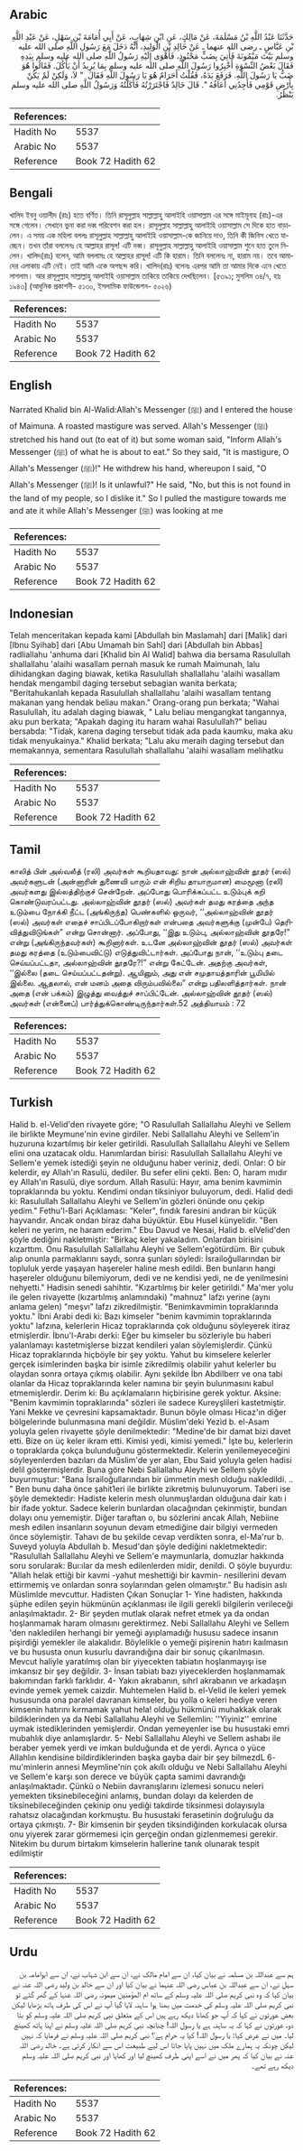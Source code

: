 ## Arabic


<div dir="rtl" lang="ar" style={{fontSize:'larger',backgroundColor:'#f8f9fa',padding:20}}>
حَدَّثَنَا عَبْدُ اللَّهِ بْنُ مَسْلَمَةَ، عَنْ مَالِكٍ، عَنِ ابْنِ شِهَابٍ، عَنْ أَبِي أُمَامَةَ بْنِ سَهْلٍ، عَنْ عَبْدِ اللَّهِ بْنِ عَبَّاسٍ ـ رضى الله عنهما ـ عَنْ خَالِدِ بْنِ الْوَلِيدِ، أَنَّهُ دَخَلَ مَعَ رَسُولِ اللَّهِ صلى الله عليه وسلم بَيْتَ مَيْمُونَةَ فَأُتِيَ بِضَبٍّ مَحْنُوذٍ، فَأَهْوَى إِلَيْهِ رَسُولُ اللَّهِ صلى الله عليه وسلم بِيَدِهِ فَقَالَ بَعْضُ النِّسْوَةِ أَخْبِرُوا رَسُولَ اللَّهِ صلى الله عليه وسلم بِمَا يُرِيدُ أَنْ يَأْكُلَ‏.‏ فَقَالُوا هُوَ ضَبٌّ يَا رَسُولَ اللَّهِ‏.‏ فَرَفَعَ يَدَهُ، فَقُلْتُ أَحَرَامٌ هُوَ يَا رَسُولَ اللَّهِ فَقَالَ ‏ "‏ لاَ، وَلَكِنْ لَمْ يَكُنْ بِأَرْضِ قَوْمِي فَأَجِدُنِي أَعَافُهُ ‏"‏‏.‏ قَالَ خَالِدٌ فَاجْتَرَرْتُهُ فَأَكَلْتُهُ وَرَسُولُ اللَّهِ صلى الله عليه وسلم يَنْظُرُ‏.‏
</div>
<div style={{backgroundColor:'#f8f9fa',padding:20, marginBottom: 10}}><table> <thead> <tr> <th>References:</th> <th></th> </tr> </thead> <tbody><tr><td>Hadith No</td><td>5537</td></tr><tr><td>Arabic No</td><td>5537</td></tr><tr><td>Reference</td><td>Book 72 Hadith 62</td></tr></tbody></table></div>

## Bengali


<div dir="ltr" lang="bn" style={{fontSize:'larger',backgroundColor:'#f8f9fa',padding:20}}>
খালিদ ইবনু ওয়ালীদ (রাঃ) হতে বর্ণিত। তিনি রাসূলুল্লাহ সাল্লাল্লাহু আলাইহি ওয়াসাল্লাম এর সঙ্গে মাইমূনাহ (রাঃ)-এর সঙ্গে গেলেন। সেখানে ভুনা করা দব্ব পরিবেশন করা হল। রাসূলুল্লাহ সাল্লাল্লাহু আলাইহি ওয়াসাল্লাম সে দিকে হাত বাড়ালেন। এ সময় এক মহিলা বললঃ রাসূলুল্লাহ সাল্লাল্লাহু আলাইহি ওয়াসাল্লাম-কে জানিয়ে দাও, তিনি কী জিনিস খেতে যাচ্ছেন। তখন তাঁরা বললেনঃ হে আল্লাহর রাসূল! এটি দব্ব। রাসূলুল্লাহ সাল্লাল্লাহু আলাইহি ওয়াসাল্লাম শুনে হাত তুলে নিলেন। খালিদ(রাঃ) বলেন, আমি বললামঃ হে আল্লাহর রাসূল! এটি কি হারাম। তিনি বললেনঃ না, হারাম নয়। তবে আমাদের এলাকায় এটি নেই। তাই আমি একে অপছন্দ করি। খালিদ(রাঃ) বলেনঃ এরপর আমি তা আমার দিকে এনে খেতে লাগলাম। আর রাসূলুল্লাহ সাল্লাল্লাহু আলাইহি ওয়াসাল্লাম তাকিয়ে তাকিয়ে দেখছিলেন। [৫৩৯১; মুসলিম ৩৪/৭, হাঃ ১৯৪৩] (আধুনিক প্রকাশনী- ৫১৩০, ইসলামিক ফাউন্ডেশন- ৫০২৬)
</div>
<div style={{backgroundColor:'#f8f9fa',padding:20, marginBottom: 10}}><table> <thead> <tr> <th>References:</th> <th></th> </tr> </thead> <tbody><tr><td>Hadith No</td><td>5537</td></tr><tr><td>Arabic No</td><td>5537</td></tr><tr><td>Reference</td><td>Book 72 Hadith 62</td></tr></tbody></table></div>

## English


<div dir="ltr" lang="en" style={{fontSize:'larger',backgroundColor:'#f8f9fa',padding:20}}>
Narrated Khalid bin Al-Walid:Allah's Messenger (ﷺ) and I entered the house of Maimuna. A roasted mastigure was served. Allah's Messenger (ﷺ) stretched his hand out (to eat of it) but some woman said, "Inform Allah's Messenger (ﷺ) of what he is about to eat." So they said, "It is mastigure, O Allah's Messenger (ﷺ)!" He withdrew his hand, whereupon I said, "O Allah's Messenger (ﷺ)! Is it unlawful?" He said, "No, but this is not found in the land of my people, so I dislike it." So I pulled the mastigure towards me and ate it while Allah's Messenger (ﷺ) was looking at me
</div>
<div style={{backgroundColor:'#f8f9fa',padding:20, marginBottom: 10}}><table> <thead> <tr> <th>References:</th> <th></th> </tr> </thead> <tbody><tr><td>Hadith No</td><td>5537</td></tr><tr><td>Arabic No</td><td>5537</td></tr><tr><td>Reference</td><td>Book 72 Hadith 62</td></tr></tbody></table></div>

## Indonesian


<div dir="ltr" lang="id" style={{fontSize:'larger',backgroundColor:'#f8f9fa',padding:20}}>
Telah menceritakan kepada kami [Abdullah bin Maslamah] dari [Malik] dari [Ibnu Syihab] dari [Abu Umamah bin Sahl] dari [Abdullah bin Abbas] radliallahu 'anhuma dari [Khalid bin Al Walid] bahwa dia bersama Rasulullah shallallahu 'alaihi wasallam pernah masuk ke rumah Maimunah, lalu dihidangkan daging biawak, ketika Rasulullah shallallahu 'alaihi wasallam hendak mengambil daging tersebut sebagian wanita berkata; "Beritahukanlah kepada Rasulullah shallallahu 'alaihi wasallam tentang makanan yang hendak beliau makan." Orang-orang pun berkata; "Wahai Rasulullah, itu adalah daging biawak, " Lalu beliau mengangkat tangannya, aku pun berkata; "Apakah daging itu haram wahai Rasulullah?" beliau bersabda: "Tidak, karena daging tersebut tidak ada pada kaumku, maka aku tidak menyukainya." Khalid berkata; "Lalu aku meraih daging tersebut dan memakannya, sementara Rasulullah shallallahu 'alaihi wasallam melihatku
</div>
<div style={{backgroundColor:'#f8f9fa',padding:20, marginBottom: 10}}><table> <thead> <tr> <th>References:</th> <th></th> </tr> </thead> <tbody><tr><td>Hadith No</td><td>5537</td></tr><tr><td>Arabic No</td><td>5537</td></tr><tr><td>Reference</td><td>Book 72 Hadith 62</td></tr></tbody></table></div>

## Tamil


<div dir="ltr" lang="ta" style={{fontSize:'larger',backgroundColor:'#f8f9fa',padding:20}}>
காலித் பின் அல்வலீத் (ரலி) அவர்கள் கூறியதாவது: நான் அல்லாஹ்வின் தூதர் (ஸல்) அவர்களுடன் (அன்னாரின் துணைவி யாரும் என் சிறிய தாயாருமான) மைமூனா (ரலி) அவர்களது இல்லத்திற்குச் சென்றேன். அப்போது பொரிக்கப்பட்ட உடும்புக் கறி கொண்டுவரப்பட்டது. அல்லாஹ்வின் தூதர் (ஸல்) அவர்கள் தமது கரத்தை அந்த உடும்பை நோக்கி நீட்ட (அங்கிருந்த) பெண்களில் ஒருவர், ‘‘அல்லாஹ்வின் தூதர் (ஸல்) அவர்கள் எதைச் சாப்பிடப்போகிறார்கள் என்பதை அவர்களுக்கு (முன்பே) தெரிவித்துவிடுங்கள்” என்று சொன்னார். அப்போது, ‘‘இது உடும்பு, அல்லாஹ்வின் தூதரே!” என்று (அங்கிருந்தவர்கள்) கூறினார்கள். உடனே அல்லாஹ்வின் தூதர் (ஸல்) அவர்கள் தமது கரத்தை (உடும்பைவிட்டு) எடுத்துவிட்டார்கள். அப்போது நான், ‘‘உடும்பு தடை செய்யப்பட்டதா, அல்லாஹ்வின் தூதரே?!” என்று கேட்டேன். அதற்கு அவர்கள், ‘‘இல்லை (தடை செய்யப்பட்டதன்று). ஆயினும், அது என் சமுதாயத்தாரின் பூமியில் இல்லை. ஆதலால், என் மனம் அதை விரும்பவில்லை” என்று பதிலளித்தார்கள். நான் அதை (என் பக்கம்) இழுத்து வைத்துச் சாப்பிட்டேன். அல்லாஹ்வின் தூதர் (ஸல்) அவர்கள் (என்னைப்) பார்த்துக்கொண்டிருந்தார்கள்.52 அத்தியாயம் : 72
</div>
<div style={{backgroundColor:'#f8f9fa',padding:20, marginBottom: 10}}><table> <thead> <tr> <th>References:</th> <th></th> </tr> </thead> <tbody><tr><td>Hadith No</td><td>5537</td></tr><tr><td>Arabic No</td><td>5537</td></tr><tr><td>Reference</td><td>Book 72 Hadith 62</td></tr></tbody></table></div>

## Turkish


<div dir="ltr" lang="tr" style={{fontSize:'larger',backgroundColor:'#f8f9fa',padding:20}}>
Halid b. el-Velid'den rivayete göre; "O Rasulullah Sallallahu Aleyhi ve Sellem ile birlikte Meymune'nin evine girdiler. Nebi Sallallahu Aleyhi ve Sellem'in huzuruna kızartılmış bir keler getirildi. Rasulullah Sallallahu Aleyhi ve Sellem elini ona uzatacak oldu. Hanımlardan birisi: Rasulullah Sallallahu Aleyhi ve Sellem'e yemek istediği şeyin ne olduğunu haber veriniz, dedi. Onlar: O bir kelerdir, ey Allah'ın Rasulü, dediler. Bu sefer elini çekti. Ben: O, haram mıdır ey Allah'ın Rasulü, diye sordum. Allah Rasulü: Hayır, ama benim kavmimin topraklarında bu yoktu. Kendimi ondan tiksiniyor buluyorum, dedi. Halid dedi ki: Rasulullah Sallallahu Aleyhi ve Sellem'in gözleri önünde onu çekip yedim." Fethu'l-Bari Açıklaması: "Keler", fındık faresini andıran bir küçük hayvandır. Ancak ondan biraz daha büyüktür. Ebu Husel künyelidir. "Ben keleri ne yerim, ne haram ederim." Ebu Davud ve Nesai, Halid b. elVelid'den şöyle dediğini nakletmiştir: "Birkaç keler yakaladım. Onlardan birisini kızarttım. Onu Rasulullah Sallallahu Aleyhi ve Sellem'egötürdüm. Bir çubuk alıp onunla parmaklarını saydı, sonra şunları söyledi: İsrailoğullarından bir topluluk yerde yaşayan haşereler haline mesh edildi. Ben bunların hangi haşereler olduğunu bilemiyorum, dedi ve ne kendisi yedi, ne de yenilmesini nehyetti." Hadisin senedi sahihtir. "Kızartılmış bir keler getirildi." Ma'mer yolu ile gelen rivayette (kızartılmış anlamındaki) "mahnuz" lafzı yerine (aynı anlama gelen) "meşvı" lafzı zikredilmiştir. "Benimkavmimin topraklarında yoktu." İbni Arabi dedi ki: Bazı kimseler "benim kavmimin topraklarında yoktu" lafzına, kelerlerin Hicaz topraklarında çok olduğunu söyleyerek itiraz etmişlerdir. İbnu'l-Arabı derki: Eğer bu kimseler bu sözleriyle bu haberi yalanlamayı kastetmişlerse bizzat kendileri yalan söylemişlerdir. Çünkü Hicaz topraklarında hiçböyle bir şey yoktu. Yahut bu kimselere kelerler gerçek isimlerinden başka bir isimle zikredilmiş olabilir yahut kelerler bu olaydan sonra ortaya çıkmış olabilir. Aynı şekilde İbn Abdilberr ve ona tabi olanlar da Hicaz topraklarında keler namına bir şeyin bulunmasını kabul etmemişlerdir. Derim ki: Bu açıklamaların hiçbirisine gerek yoktur. Aksine: "Benim kavmimin topraklarında" sözleri ile sadece Kureyşlileri kastetmiştir. Yani Mekke ve çevresini kapsamaktadır. Bunun böyle olması Hicaz'ın diğer bölgelerinde bulunmasına mani değildir. Müslim'deki Yezid b. el-Asam yoluyla gelen rivayette şöyle denilmektedir: "Medine'de bir damat bizi davet etti. Bize on üç keler ikram etti. Kimisi yedi, kimisi yemedi." İşte bu, kelerlerin o topraklarda çokça bulunduğunu göstermektedir. Kelerin yenilemeyeceğini söyleyenlerden bazıları da Müslim'de yer alan, Ebu Said yoluyla gelen hadisi delil göstermişlerdir. Buna göre Nebi Sallallahu Aleyhi ve Sellem şöyle buyurmuştur: "Bana İsrailoğullarından bir ümmetin mesh olduğu nakledildi. .. " Ben bunu daha önce şahit1eri ile birlikte zikretmiş bulunuyorum. Taberi ise şöyle demektedir: Hadiste kelerin mesh olunmuş!ardan olduğuna dair katı i bir ifade yoktur. Sadece kelerin bunlardan olacağından çekinmiştir, bundan dolayı onu yememiştir. Diğer taraftan o, bu sözlerini ancak Allah, Nebiine mesh edilen insanların soyunun devam etmediğine dair bilgiyi vermeden önce söylemiştir. Tahavı de bu şekilde cevap verdikten sonra, el-Ma'rur b. Suveyd yoluyla Abdullah b. Mesud'dan şöyle dediğini nakletmektedir: "Rasulullah Sallallahu Aleyhi ve Sellem'e maymunlarla, domuzlar hakkında soru sorularak: Buı:ılar da mesh edilenlerden midir, denildi. O şöyle buyurdu: "Allah helak ettiği bir kavmi -yahut meshettiği bir kavmin- nesillerini devam ettirmemiş ve onlardan sonra soylarından gelen olmamıştır." Bu hadisin aslı Müslimlde mevcuttur. Hadisten Çıkan Sonuçlar 1- Yine hadisten, hakkında şüphe edilen şeyin hükmünün açıklanması ile ilgili gerekli bilgilerin verileceği anlaşılmaktadır. 2- Bir şeyden mutlak olarak nefret etmek ya da ondan hoşlanmamak haram olmasını gerektirmez. Nebi Sallallahu Aleyhi ve Sellem 'den nakledilen herhangi bir yemeği ayıplamadığı hususu sadece insanın pişirdiği yemekler ile alakalıdır. Böylelikle o yemeği pişirenin hatırı kaılmasın ve bu hususta onun kusurlu davrandığına dair bir sonuç çıkarılmasın. Mevcut haliyle yaratılmış olan bir yiyecekten tabiatın hoşlanmayışı ise imkansız bir şey değildir. 3- İnsan tabiatı bazı yiyeceklerden hoşlanmamak bakımından farklı farklıdır. 4- Yakın akrabanın, sıhrl akrabanın ve arkadaşın evinde yemek yemek caizdir. Muhtemelen Halid b. el-Velid ile keleri yemek hususunda ona paralel davranan kimseler, bu yolla o keleri hediye veren kimsenin hatırını kırmamak yahut hela! olduğu hükmünü muhakkak olarak bildiklerinden ya da Nebi Sallallahu Aleyhi ve Sellemlin: ''Yiyiniz'' emrine uymak istediklerinden yemişlerdir. Ondan yemeyenler ise bu husustaki emri mubahlık diye anlamışlardır. 5- Nebi Sallallahu Aleyhi ve Sellem ashabı ile beraber yemek yerdi ve imkan bulduğunda et de yerdi. Ayrıca o yüce Allahlın kendisine bildirdiklerinden başka gayba dair bir şey bilmezdL 6- mu'minlerin annesi Meymline'nin çok akıllı olduğu ve Nebi Sallallahu Aleyhi ve Sellem'e karşı son derece ve büyük çapta samimi davrandığı anlaşılmaktadır. Çünkü o Nebiin davranışlarını izlemesi sonucu neleri yemekten tiksinebileceğini anlamış, bundan dolayı da kelerden de tiksinebileceğinden çekinip onu yediği takdirde tiksinmesi dolayısıyla rahatsız olacağından korkmuştu. Bu husustaki ferasetinin doğruluğu da ortaya çıkmıştı. 7- Bir kimsenin bir şeyden tiksindiğinden korkulacak olursa onu yiyerek zarar görmemesi için gerçeğin ondan gizlenmemesi gerekir. Nitekim bu durum birtakım kimselerin hallerine tanık olunarak tespit edilmiştir
</div>
<div style={{backgroundColor:'#f8f9fa',padding:20, marginBottom: 10}}><table> <thead> <tr> <th>References:</th> <th></th> </tr> </thead> <tbody><tr><td>Hadith No</td><td>5537</td></tr><tr><td>Arabic No</td><td>5537</td></tr><tr><td>Reference</td><td>Book 72 Hadith 62</td></tr></tbody></table></div>

## Urdu


<div dir="rtl" lang="ur" style={{fontSize:'larger',backgroundColor:'#f8f9fa',padding:20}}>
ہم سے عبداللہ بن مسلمہ نے بیان کیا، ان سے امام مالک نے، ان سے ابن شہاب نے، ان سے ابوامامہ بن سہل نے، ان سے عبداللہ بن عباس رضی اللہ عنہما نے بیان کیا اور ان سے خالد بن ولید رضی اللہ عنہ نے بیان کیا کہ وہ نبی کریم صلی اللہ علیہ وسلم کے ساتھ ام المؤمنین میمونہ رضی اللہ عنہا کے گھر گئے تو نبی کریم صلی اللہ علیہ وسلم کی خدمت میں بھنا ہوا ساہنہ لایا گیا آپ نے اس کی طرف ہاتھ بڑھایا لیکن بعض عورتوں نے کہا کہ آپ جو کھانا دیکھ رہے ہیں اس کے متعلق نبی کریم صلی اللہ علیہ وسلم کو بتا دو، عورتوں نے کہا کہ یہ ساہنہ ہے یا رسول اللہ! چنانچہ نبی کریم صلی اللہ علیہ وسلم نے اپنا ہاتھ کھینچ لیا۔ میں نے عرض کیا: یا رسول اللہ! کیا یہ حرام ہے؟ نبی کریم صلی اللہ علیہ وسلم نے فرمایا کہ نہیں لیکن چونکہ یہ ہمارے ملک میں نہیں پایا جاتا اس لیے طبیعت اس سے انکار کرتی ہے۔ خالد رضی اللہ عنہ نے بیان کیا کہ پھر میں نے اسے اپنی طرف کھینچ لیا اور کھایا اور نبی کریم صلی اللہ علیہ وسلم دیکھ رہے تھے۔
</div>
<div style={{backgroundColor:'#f8f9fa',padding:20, marginBottom: 10}}><table> <thead> <tr> <th>References:</th> <th></th> </tr> </thead> <tbody><tr><td>Hadith No</td><td>5537</td></tr><tr><td>Arabic No</td><td>5537</td></tr><tr><td>Reference</td><td>Book 72 Hadith 62</td></tr></tbody></table></div>